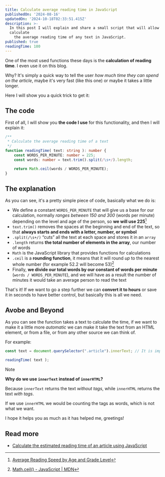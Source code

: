 ```yaml
---
title: Calculate average reading time in JavaScript
publishedOn: '2024-08-16'
updatedOn: '2024-10-18T02:33:51.415Z'
description: >-
  In this post I will explain and share a small script that will allow us to
  calculate
    the average reading time of any text in JavaScript.
published: true
readingTime: 180
---
```


One of the most used functions these days is the **calculation of reading time**.
I even use it on this blog.

Why? It's simply a quick way to tell the user _how much time they can spend on the article_,
maybe it's very fast (like this one) or maybe it takes a little longer.

Here I will show you a quick trick to get it:

## The code

First of all, I will show you **the code I use** for this functionality,
and then I will explain it:

```ts
/**
 * Calculate the average reading time of a text
 */
function readingTime( text: string ): number {
    const WORDS_PER_MINUTE: number = 225;
    const words: number = text.trim().split(/\s+/).length;

    return Math.ceil(words / WORDS_PER_MINUTE);
}
```

## The explanation

As you can see, it's a pretty simple piece of code, basically what we do is:

* We define a constant `WORDS_PER_MINUTE` that will give us a base for our calculation,
normally _ranges between 150 and 300_ (words per minute) depending on the level and age of the person, so **we will use 225**[^1]
* `text.trim()` removes the spaces at the beginning and end of the text, so that
**always starts and ends with a letter, number, or symbol**
* `.split(/\s+/)` “cuts” all the text at each space and stores it in an `array`
* `.length` returns **the total number of elements in the array**, our number of words
* `Math` is the JavaScript library that provides functions for calculations
* `.ceil` is a **rounding function**, it means that it will round _up_
to the nearest whole number (for example 52.2 will become 53)[^2]
* Finally, **we divide our total words by our constant of
words per minute** (`words / WORDS_PER_MINUTE`), and we will have as a result
the number of minutes it would take an average person to read the text

That's it! If we want to go a step further we can **convert it to hours** or save it
in seconds to have better control, but basically this is all we need.

## Avobe and Beyond

As you can see the function takes a text to calculate the time, if we want to make it a little more
_automatic_ we can make it take the text from an HTML element, or from a file, or from any other
source we can think of.

For example:

```ts
const text = document.querySelector(".article").innerText; // It is important to use \`innerText\`;

readingTime( text );
```

> [!NOTE]
> **Why do we use `innerText` instead of `innerHTML`?**
>
> Because `innerText` returns the text _without tags_,
> while `innerHTML` returns the text _with tags_.
>
> If we use `innerHTML` we would be counting the tags as words,
> which is not what we want.

I hope it helps you as much as it has helped me, greetings!

## Read more

- [Calculate the estimated reading time of an article using JavaScript](https://dev.to/michaelburrows/calculate-the-estimated-reading-time-of-an-article-using-javascript-2k9l)

[^1]: [Average Reading Speed by Age and Grade Level](https://scholarwithin.com/average-reading-speed#average-reading-speed-by-age-and-grade)
[^2]: [Math.ceil() - JavaScript | MDN](https://developer.mozilla.org/en-US/docs/Web/JavaScript/Reference/Global_Objects/Math/ceil)
